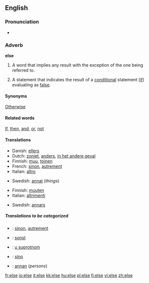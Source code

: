 ==English==

{{rank|stand|past|suppose|503|else|entered|none|river}}

===Pronunciation===
*{{audio|en-us-else.ogg|Audio (US)}}

===Adverb===
'''else'''

#A word that implies any result with the exception of the one being referred to.
#{{computing}} A statement that indicates the result of a [[conditional]] statement ([[if]]) evaluating as [[false]].

====Synonyms====
[[Otherwise]]

====Related words====
[[If]], [[then]], [[and]], [[or]], [[not]]

====Translations====
{{trans-top|A word that implies any result with the exception of the one being referred to}}
*Danish: [[ellers]]
*Dutch: [[zoniet]], [[anders]], [[in het andere geval]]
*Finnish: [[muu]], [[toinen]]
*French: [[sinon]], [[autrement]]
*Italian: [[altro]]
{{trans-mid}}
*Swedish: [[annat]] (''things'')
{{trans-bottom}}

{{trans-top|A statement in computing that indicates the result of a conditional statement (if) evaluating as false}}
*Finnish: [[muuten]]
*Italian: [[altrimenti]]
{{trans-mid}}
*Swedish: [[annars]]
{{trans-bottom}}

=====Translations to be categorized=====
{{checktrans}}
{{top}}
*{{ttbc|French}}: [[sinon]], [[autrement]]
*{{ttbc|German}}: [[sonst]]
{{mid}}
*{{ttbc|Serbian}}: [[u suprotnom]]
*{{ttbc|Spanish}}: [[sino]]
*{{ttbc|Swedish}}: [[annan]] (''persons'')
{{bottom}}

[[fr:else]]
[[io:else]]
[[it:else]]
[[kk:else]]
[[hu:else]]
[[pl:else]]
[[fi:else]]
[[vi:else]]
[[zh:else]]